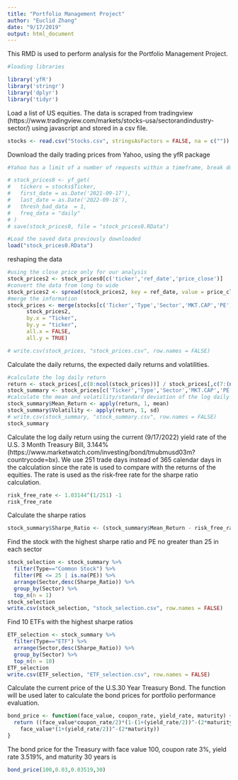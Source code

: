```yaml
---
title: "Portfolio Management Project"
author: "Euclid Zhang"
date: "9/17/2019"
output: html_document
---
```



This RMD is used to perform analysis for the Portfolio Management Project.


```r
#loading libraries

library('yfR')
library('stringr')
library('dplyr')
library('tidyr')
```


Load a list of US equities. The data is scraped from tradingview (https://www.tradingview.com/markets/stocks-usa/sectorandindustry-sector/) using javascript and stored in a csv file.

```r
stocks <- read.csv("Stocks.csv", stringsAsFactors = FALSE, na = c(""))
```

Download the daily trading prices from Yahoo, using the yfR package

```r

#Yahoo has a limit of a number of requests within a timeframe, break down the process into a few pieces and combine the data if necessary

# stock_prices0 <- yf_get(
#   tickers = stocks$Ticker,
#   first_date = as.Date('2021-09-17'),
#   last_date = as.Date('2022-09-16'),
#   thresh_bad_data  = 1,
#   freq_data = "daily"
# )
# save(stock_prices0, file = "stock_prices0.RData")

#Load the saved data previously downloaded
load("stock_prices0.RData")
```

reshaping the data

```r
#using the close price only for our analysis
stock_prices2 <- stock_prices0[c('ticker','ref_date','price_close')]
#convert the data from long to wide
stock_prices2 <- spread(stock_prices2, key = ref_date, value = price_close, fill = NA)
#merge the information
stock_prices <- merge(stocks[c('Ticker','Type','Sector','MKT.CAP','PE','Employees')], 
      stock_prices2, 
      by.x = "Ticker", 
      by.y = "ticker", 
      all.x = FALSE, 
      all.y = TRUE)

# write.csv(stock_prices, "stock_prices.csv", row.names = FALSE)
```

Calculate the daily returns, the expected daily returns and volatilities.


```r
#calculate the log daily return
return <- stock_prices[,c(8:ncol(stock_prices))] / stock_prices[,c(7:(ncol(stock_prices)-1))] -1
stock_summary <- stock_prices[c('Ticker','Type','Sector','MKT.CAP','PE','Employees')]
#calculate the mean and volatility/standard deviation of the log daily return
stock_summary$Mean_Return <- apply(return, 1, mean)
stock_summary$Volatility <- apply(return, 1, sd)
# write.csv(stock_summary, "stock_summary.csv", row.names = FALSE)
stock_summary
```


Calculate the log daily return using the current (9/17/2022) yield rate of the U.S. 3 Month Treasury Bill, 3.144% (https://www.marketwatch.com/investing/bond/tmubmusd03m?countrycode=bx). We use 251 trade days instead of 365 calendar days in the calculation since the rate is used to compare with the returns of the equities. The rate is used as the risk-free rate for the sharpe ratio calculation.

```r
risk_free_rate <- 1.03144^(1/251) -1
risk_free_rate
```

Calculate the sharpe ratios

```r
stock_summary$Sharpe_Ratio <- (stock_summary$Mean_Return - risk_free_rate)/stock_summary$Volatility
```

Find the stock with the highest sharpe ratio and PE no greater than 25 in each sector

```r
stock_selection <- stock_summary %>% 
  filter(Type=="Common Stock") %>% 
  filter(PE <= 25 | is.na(PE)) %>% 
  arrange(Sector,desc(Sharpe_Ratio)) %>% 
  group_by(Sector) %>% 
  top_n(n = 1)
stock_selection
write.csv(stock_selection, "stock_selection.csv", row.names = FALSE)
```

Find 10 ETFs with the highest sharpe ratios

```r
ETF_selection <- stock_summary %>% 
  filter(Type=="ETF") %>% 
  arrange(Sector,desc(Sharpe_Ratio)) %>% 
  group_by(Sector) %>% 
  top_n(n = 10)
ETF_selection
write.csv(ETF_selection, "ETF_selection.csv", row.names = FALSE)
```



Calculate the current price of the U.S.30 Year Treasury Bond. The function will be used later to calculate the bond prices for portfolio performance evaluation.

```r
bond_price <- function(face_value, coupon_rate, yield_rate, maturity) {
  return ((face_value*coupon_rate/2)*(1-(1+(yield_rate/2))^-(2*maturity))/(yield_rate/2) +
    face_value*(1+(yield_rate/2))^-(2*maturity))
}
```

The bond price for the Treasury with face value 100, coupon rate 3%, yield rate 3.519%, and maturity 30 years is

```r
bond_price(100,0.03,0.03519,30)
```





